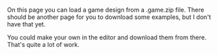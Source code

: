 On this page you can load a game design from a .game.zip file. There should be another page for you to download some examples, but I don't have that yet. 

You could make your own in the editor and download them from there. That's quite a lot of work.

